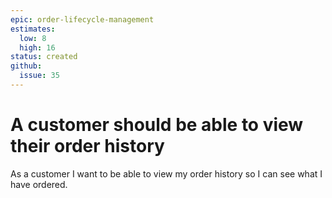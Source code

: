 ```yaml
---
epic: order-lifecycle-management
estimates:
  low: 8
  high: 16
status: created
github:
  issue: 35
---
```

# A customer should be able to view their order history

As a customer I want to be able to view my order history so I can see what I have ordered.
